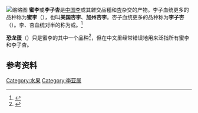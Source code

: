 {{not|杏李}}
[[File:Dapple_Dandy_pluots.JPG|缩略图]]
'''蜜李'''或'''李子杏'''是[[中国李|中国李]]或其雜交品種和[[杏|杏]]杂交的产物。李子血统更多的品种称为'''蜜李'''（{{lang-en|'''pluot'''}}），也叫'''美国杏李'''、'''加州杏李'''。杏子血统更多的品种称为'''李子杏'''（{{lang-en|'''aprium'''}}）。李、杏血统对半的称为{{lang|en|'''plumcot'''}}或{{lang|en|'''apriplum'''}}。<ref>{{Cite web|title=Zaiger Interspecifics|url=https://www.davewilson.com/product-information-general/zaiger-interspecifics|access-date=2021-02-20|website=Dave Wilson Nursery|archive-date=2021-05-05|archive-url=https://web.archive.org/web/20210505204135/https://www.davewilson.com/product-information-general/zaiger-interspecifics|dead-url=no}}</ref>

'''恐龙蛋'''（{{lang-en|Dapple Dandy Pluot / Dinosaur Egg}}）只是蜜李的其中一个品种<ref>{{Cite web|title=Dapple Dandy Pluot® Interspecific Plum|url=https://www.davewilson.com/product-information-commercial/product/dapple-dandy-pluot-interspecific-plum|accessdate=2021-02-23|work=Dave Wilson Nursery|archive-date=2020-10-28|archive-url=https://web.archive.org/web/20201028091949/https://www.davewilson.com/product-information-commercial/product/dapple-dandy-pluot-interspecific-plum|dead-url=no}}</ref>，但在中文里经常错误地用来泛指所有蜜李和李子杏。

== 参考资料 ==
<references />
{{Plant-stub}}
[[Category:水果|Category:水果]]
[[Category:李亚属|Category:李亚属]]